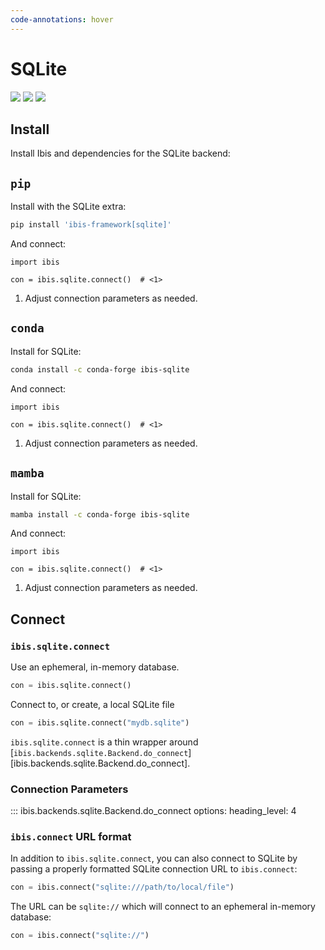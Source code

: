 ```yaml
---
code-annotations: hover
---
```

# SQLite

![](https://img.shields.io/badge/memtables-fallback-yellow?style=flat-square) ![](https://img.shields.io/badge/inputs-SQLite tables | CSV | JSON | pandas | Parquet | Postgres | PyArrow-blue?style=flat-square) ![](https://img.shields.io/badge/outputs-SQLite tables | CSV | pandas | Parquet | PyArrow-orange?style=flat-square)

## Install

Install Ibis and dependencies for the SQLite backend:

::: {.panel-tabset}

## `pip`

Install with the SQLite extra:

```.bash
pip install 'ibis-framework[sqlite]'
```

And connect:

```.python
import ibis

con = ibis.sqlite.connect()  # <1>
```

1. Adjust connection parameters as needed.

## `conda`

Install for SQLite:

```.bash
conda install -c conda-forge ibis-sqlite
```

And connect:

```.python
import ibis

con = ibis.sqlite.connect()  # <1>
```

1. Adjust connection parameters as needed.

## `mamba`

Install for SQLite:

```.bash
mamba install -c conda-forge ibis-sqlite
```

And connect:

```.python
import ibis

con = ibis.sqlite.connect()  # <1>
```

1. Adjust connection parameters as needed.

:::


## Connect

### `ibis.sqlite.connect`

Use an ephemeral, in-memory database.

```python
con = ibis.sqlite.connect()
```

Connect to, or create, a local SQLite file

```python
con = ibis.sqlite.connect("mydb.sqlite")
```

::: {.callout-note}
`ibis.sqlite.connect` is a thin wrapper around [`ibis.backends.sqlite.Backend.do_connect`][ibis.backends.sqlite.Backend.do_connect].
:::

### Connection Parameters

<!-- prettier-ignore-start -->
::: ibis.backends.sqlite.Backend.do_connect
    options:
      heading_level: 4
<!-- prettier-ignore-end -->

### `ibis.connect` URL format

In addition to `ibis.sqlite.connect`, you can also connect to SQLite by
passing a properly formatted SQLite connection URL to `ibis.connect`:

```python
con = ibis.connect("sqlite:///path/to/local/file")
```

The URL can be `sqlite://` which will connect to an ephemeral in-memory database:

```python
con = ibis.connect("sqlite://")
```
